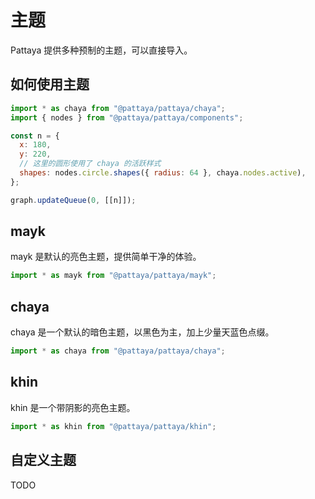 # 主题

Pattaya 提供多种预制的主题，可以直接导入。

## 如何使用主题

```js
import * as chaya from "@pattaya/pattaya/chaya";
import { nodes } from "@pattaya/pattaya/components";

const n = {
  x: 180,
  y: 220,
  // 这里的圆形使用了 chaya 的活跃样式
  shapes: nodes.circle.shapes({ radius: 64 }, chaya.nodes.active),
};

graph.updateQueue(0, [[n]]);
```

## mayk

mayk 是默认的亮色主题，提供简单干净的体验。

```js
import * as mayk from "@pattaya/pattaya/mayk";
```

## chaya

chaya 是一个默认的暗色主题，以黑色为主，加上少量天蓝色点缀。

```js
import * as chaya from "@pattaya/pattaya/chaya";
```

## khin

khin 是一个带阴影的亮色主题。

```js
import * as khin from "@pattaya/pattaya/khin";
```

## 自定义主题

TODO